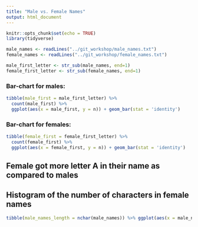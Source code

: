 ---
title: "Male vs. Female Names"
output: html_document
---

```{r setup, include=FALSE}
knitr::opts_chunk$set(echo = TRUE)
library(tidyverse)
```

```{r echo=FALSE}
male_names <- readLines("../git_workshop/male_names.txt") 
female_names <- readLines("../git_workshop/female_names.txt")

male_first_letter <- str_sub(male_names, end=1) 
female_first_letter <- str_sub(female_names, end=1) 
```

### Bar-chart for males:

```{r}
tibble(male_first = male_first_letter) %>%
  count(male_first) %>%
  ggplot(aes(x = male_first, y = n)) + geom_bar(stat = 'identity')
```

### Bar-chart for females:
```{r}
tibble(female_first = female_first_letter) %>%
  count(female_first) %>%
  ggplot(aes(x = female_first, y = n)) + geom_bar(stat = 'identity')

```

## Female got more letter A in their name as compared to males

## Histogram of the number of characters in female names
```{r}
tibble(male_names_length = nchar(male_names)) %>% ggplot(aes(x = male_names_length, col="grey")) + geom_histogram(binwidth = 1)
```
